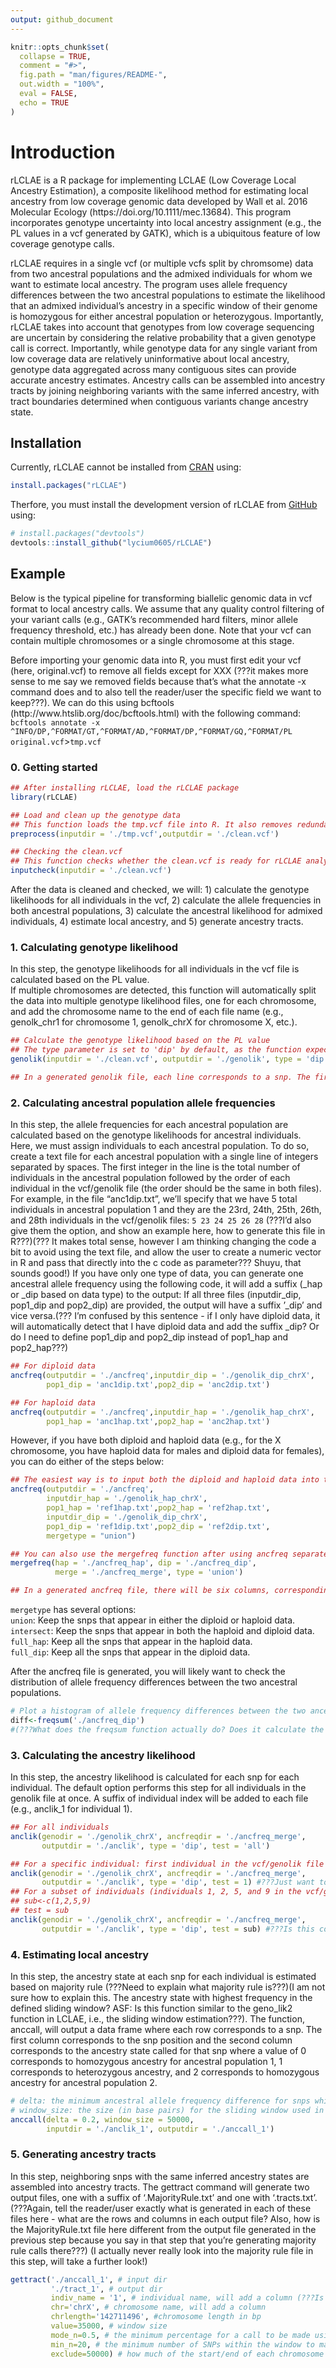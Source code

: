 ```yaml
---
output: github_document
---
```


<!-- README.md is generated from README.Rmd. Please edit that file -->

```r
knitr::opts_chunk$set(
  collapse = TRUE,
  comment = "#>",
  fig.path = "man/figures/README-",
  out.width = "100%",
  eval = FALSE,
  echo = TRUE
)
```

# Introduction

<!-- badges: start -->
<!-- badges: end -->

rLCLAE is a R package for implementing LCLAE (Low Coverage Local Ancestry Estimation), a composite likelihood method for estimating local ancestry from low coverage genomic data developed by Wall et al. 2016 Molecular Ecology (https://doi.org/10.1111/mec.13684). This program incorporates genotype uncertainty into local ancestry assignment (e.g., the PL values in a vcf generated by GATK), which is a ubiquitous feature of low coverage genotype calls.

rLCLAE requires in a single vcf (or multiple vcfs split by chromsome) data from two ancestral populations and the admixed individuals for whom we want to estimate local ancestry. The program uses allele frequency differences between the two ancestral populations to estimate the likelihood that an admixed individual’s ancestry in a specific window of their genome is homozygous for either ancestral population or heterozygous. Importantly, rLCLAE takes into account that genotypes from low coverage sequencing are uncertain by considering the relative probability that a given genotype call is correct. Importantly, while genotype data for any single variant from low coverage data are relatively uninformative about local ancestry, genotype data aggregated across many contiguous sites can provide accurate ancestry estimates. Ancestry calls can be assembled into ancestry tracts by joining neighboring variants with the same inferred ancestry, with tract boundaries determined when contiguous variants change ancestry state.

## Installation

Currently, rLCLAE cannot be installed from [CRAN](https://CRAN.R-project.org) using:

``` r
install.packages("rLCLAE")
```

Therfore, you must install the development version of rLCLAE from [GitHub](https://github.com/) using:

``` r
# install.packages("devtools")
devtools::install_github("lycium0605/rLCLAE")
```

## Example

Below is the typical pipeline for transforming biallelic genomic data in vcf format to local ancestry calls. We assume that any quality control filtering of your variant calls (e.g., GATK's recommended hard filters, minor allele frequency threshold, etc.) has already been done. Note that your vcf can contain multiple chromosomes or a single chromosome at this stage.

Before importing your genomic data into R, you must first edit your vcf (here, original.vcf) to remove all fields except for XXX (???it makes more sense to me say we removed fields because that’s what the annotate -x command does and to also tell the reader/user the specific field we want to keep???). We can do this using bcftools (http://www.htslib.org/doc/bcftools.html) with the following command:
`bcftools annotate -x ^INFO/DP,^FORMAT/GT,^FORMAT/AD,^FORMAT/DP,^FORMAT/GQ,^FORMAT/PL original.vcf `>` tmp.vcf`

### 0. Getting started

```r

## After installing rLCLAE, load the rLCLAE package
library(rLCLAE)

## Load and clean up the genotype data
## This function loads the tmp.vcf file into R. It also removes redundant information (???what does this mean? what exactly is it removing???) and replaces some types of characters (e.g. | or :) in the vcf for easier processing.
preprocess(inputdir = './tmp.vcf',outputdir = './clean.vcf')

## Checking the clean.vcf
## This function checks whether the clean.vcf is ready for rLCLAE analysis. It checks for unexpected characters in the clean.vcf which should only contain numbers, commas, spaces, or '/'. If this function outputs "Unexpected character, please double check your input", the clean.vcf file contains characters that must be removed. This function also outputs the number of individuals and a list of the chromosomes detected in the vcf file. Check to make sure that this information matches what you expect.
inputcheck(inputdir = './clean.vcf')

```

After the data is cleaned and checked, we will: 1) calculate the genotype likelihoods for all individuals in the vcf, 2) calculate the allele frequencies in both ancestral populations, 3) calculate the ancestral likelihood for admixed individuals, 4) estimate local ancestry, and 5) generate ancestry tracts.

### 1. Calculating genotype likelihood

In this step, the genotype likelihoods for all individuals in the vcf file is calculated based on the PL value. \
If multiple chromosomes are detected, this function will automatically split the data into multiple genotype likelihood files, one for each chromosome, and add the chromosome name to the end of each file name (e.g., genolk_chr1 for chromosome 1, genolk_chrX for chromosome X, etc.).

```r

## Calculate the genotype likelihood based on the PL value
## The type parameter is set to 'dip' by default, as the function expects the data to be diploid (e.g., autosomal data). Type can also be set to 'hap' which tells the function  that the data is data (e.g. sex chromosome data for human males).
genolik(inputdir = './clean.vcf', outputdir = './genolik', type = 'dip')

## In a generated genolik file, each line corresponds to a snp. The first column corresponds to the chromosome name (e.g., chr1, chrX, etc.) while the second column corresponds to the snp position. In the subsequent columns, every three numbers represent the genotype likelihoods for one individual. (e.g., .81 .12 .07 represents an individual's genotype likelihoods for the homoyzgous reference allele, heterozygous reference-alternate alleles, and homozygous alternate allele, respectively; -1. -1. -1. indicates that the genotype likelihood data for an individual is missing).

```

### 2. Calculating ancestral population allele frequencies

In this step, the allele frequencies for each ancestral population are calculated based on the genotype likelihoods for ancestral individuals.\
Here, we must assign individuals to each ancestral population. To do so, create a text file for each ancestral population with a single line of integers separated by spaces. The first integer in the line is the total number of individuals in the ancestral population followed by the order of each individual in the vcf/genolik file (the order should be the same in both files). For example, in the file "anc1dip.txt", we'll specify that we have 5 total individuals in ancestral population 1 and they are the 23rd, 24th, 25th, 26th, and 28th individuals in the vcf/genolik files: `5 23 24 25 26 28`\ (???I'd also give them the option, and show an example here, how to generate this file in R???)(??? It makes total sense, however I am thinking changing the code a bit to avoid using the text file, and allow the user to create a numeric vector in R and pass that directly into the c code as parameter??? Shuyu, that sounds good!)
If you have only one type of data, you can generate one ancestral allele frequency using the following code, it will add a suffix (_hap or _dip based on data type) to the output: If all three files (inputdir_dip, pop1_dip and pop2_dip) are provided, the output will have a suffix '_dip' and vice versa.(??? I'm confused by this sentence - if I only have diploid data, it will automatically detect that I have diploid data and add the suffix _dip? Or do I need to define pop1_dip and pop2_dip instead of pop1_hap and pop2_hap???)

```r
## For diploid data 
ancfreq(outputdir = './ancfreq',inputdir_dip = './genolik_dip_chrX',
        pop1_dip = 'anc1dip.txt',pop2_dip = 'anc2dip.txt')

## For haploid data 
ancfreq(outputdir = './ancfreq',inputdir_hap = './genolik_hap_chrX',
        pop1_hap = 'anc1hap.txt',pop2_hap = 'anc2hap.txt')

```

However, if you have both diploid and haploid data (e.g., for the X chromosome, you have haploid data for males and diploid data for females), you can do either of the steps below:

```r

## The easiest way is to input both the diploid and haploid data into the ancfreq function and three files (ancfreq_dip, ancfreq_hap, ancfreq_merge) will be generated
ancfreq(outputdir = './ancfreq',
        inputdir_hap = './genolik_hap_chrX',
        pop1_hap = 'ref1hap.txt',pop2_hap = 'ref2hap.txt',
        inputdir_dip = './genolik_dip_chrX',
        pop1_dip = 'ref1dip.txt',pop2_dip = 'ref2dip.txt',
        mergetype = "union")

## You can also use the mergefreq function after using ancfreq separately for both data types (lines 90-96) 
mergefreq(hap = './ancfreq_hap', dip = './ancfreq_dip', 
          merge = './ancfreq_merge', type = 'union')

## In a generated ancfreq file, there will be six columns, corresponding to the following: the snp position, the allele frequency of 'A' in ancestral populations 1 and 2, and the number of chromosomes used for the allele frequency calculation in ancestral populations 1 and 2. (???What do you mean by 'A' here? Is this the reference allele???)

```

`mergetype` has several options:\
`union`: Keep the snps that appear in either the diploid or haploid data.\
`intersect`: Keep the snps that appear in both the haploid and diploid data.\
`full_hap`: Keep all the snps that appear in the haploid data.\
`full_dip`: Keep all the snps that appear in the diploid data.\

After the ancfreq file is generated, you will likely want to check the distribution of allele frequency differences between the two ancestral populations.

```r

# Plot a histogram of allele frequency differences between the two ancestral populations and the mean/median/max/min of these data. You can also do additional analysis on diff if necessary. For example, you can check the distribution of the allele frequency differences and identify the 25/50/75 percentile values, which may help you with your decision on the cutoff used in the next step.
diff<-freqsum('./ancfreq_dip')
#(???What does the freqsum function actually do? Does it calculate the allele frequency differences AND plot a histogram and print the mean/median/max/min or does it just calculate the allele frequency differences and it's left up to the user to plot the distribution, get the mean, etc. themselves? If so, we should change the wording and say that this calculates the allele frequency differences which may be useful to plot or evaluate further for themselves if necessary???)

```

### 3. Calculating the ancestry likelihood

In this step, the ancestry likelihood is calculated for each snp for each individual. The default option performs this step for all individuals in the genolik file at once. A suffix of individual index will be added to each file (e.g., anclik_1 for individual 1).

```r

## For all individuals
anclik(genodir = './genolik_chrX', ancfreqdir = './ancfreq_merge',
       outputdir = './anclik', type = 'dip', test = 'all')

## For a specific individual: first individual in the vcf/genolik file
anclik(genodir = './genolik_chrX', ancfreqdir = './ancfreq_merge',
       outputdir = './anclik', type = 'dip', test = 1) #???Just want to make sure my comment in line 146 is correct, i.e., this will only evaluate individual 1???
## For a subset of individuals (individuals 1, 2, 5, and 9 in the vcf/genolik file):
## sub<-c(1,2,5,9)
## test = sub
anclik(genodir = './genolik_chrX', ancfreqdir = './ancfreq_merge',
       outputdir = './anclik', type = 'dip', test = sub) #???Is this correct???(They should be correct, I make corresponding changes in the code and test all three types, may I ask what is the worry here more specifically? ASF: I was just confirming that my comment in line 149 was correctly interepreting what this function is doing)
```

### 4. Estimating local ancestry

In this step, the ancestry state at each snp for each individual is estimated based on majority rule (???Need to explain what majority rule is???)(I am not sure how to explain this. The ancestry state with highest frequency in the defined sliding window? ASF: Is this function similar to the geno_lik2 function in LCLAE, i.e., the sliding window estimation???). The function, anccall, will output a data frame where each row corresponds to a snp. The first column corresponds to the snp position and the second column corresponds to the ancestry state called for that snp where a value of 0 corresponds to homozygous ancestry for ancestral population 1, 1 corresponds to heterozygous ancestry, and 2 corresponds to homozygous ancestry for ancestral population 2.

```r
# delta: the minimum ancestral allele frequency difference for snps which will be evaluated; e.g., delta=0.2 will only evaluate snps with >= 20% allele frequency difference between the ancestral populations
# window_size: the size (in base pairs) for the sliding window used in ancestry calling where the larger this value is, the shorter tracts will be smoothed out; e.g., window_size=50000 will use 50 kb sliding windows
anccall(delta = 0.2, window_size = 50000,
        inputdir = './anclik_1', outputdir = './anccall_1')
```

### 5. Generating ancestry tracts

In this step, neighboring snps with the same inferred ancestry states are assembled into ancestry tracts. The gettract command will generate two output files, one with a suffix of '.MajorityRule.txt' and one with '.tracts.txt'. (???Again, tell the reader/user exactly what is generated in each of these files here - what are the rows and columns in each output file? Also, how is the MajorityRule.txt file here different from the output file generated in the previous step because you say in that step that you're generating majority rule calls there???)
(I actually never really look into the majority rule file in this step, will take a further look!)

```r
gettract('./anccall_1', # input dir
         './tract_1', # output dir
         indiv_name = '1', # individual name, will add a column (???Is there a way to do it for all individuals in the sample and not each individual in turn???)
         chr='chrX', # chromosome name, will add a column
         chrlength='142711496', #chromosome length in bp
         value=35000, # window size
         mode_n=0.5, # the minimum percentage for a call to be made using majority rule
         min_n=20, # the minimum number of SNPs within the window to make a call
         exclude=50000) # how much of the start/end of each chromosome to ignore if any (???Can you do exclude=0 if you don't want to ignore anything???) I think so??
```

